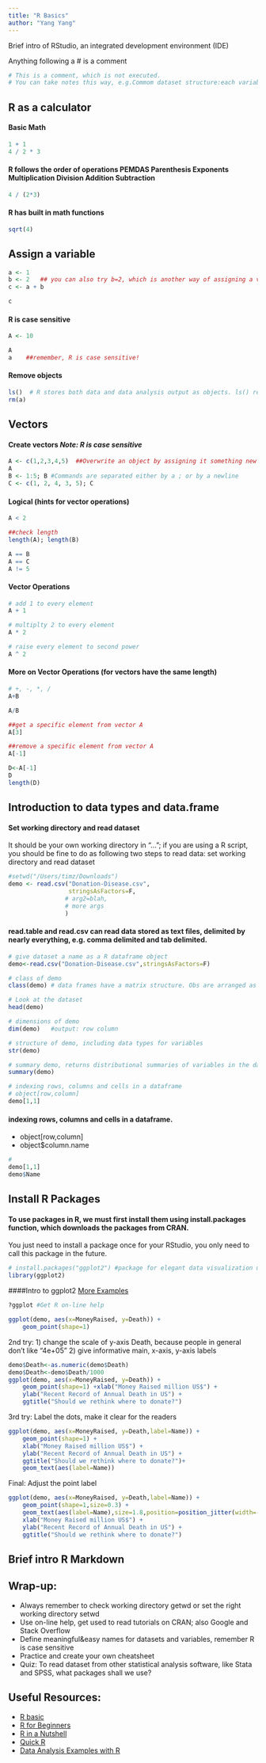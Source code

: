 ```yaml
---
title: "R Basics"
author: "Yang Yang"
---
```



Brief intro of RStudio, an integrated development environment (IDE)

Anything following a # is a comment

```r
# This is a comment, which is not executed.
# You can take notes this way, e.g.Commom dataset structure:each variable is a column, each observation is a row, and each type of observational unit is a table. 
```

R as a calculator
-------------------------

#### Basic Math
```r
1 + 1
4 / 2 * 3
```


#### R follows the order of operations PEMDAS Parenthesis Exponents Multiplication Division Addition Subtraction
```r
4 / (2*3)
```

#### R has built in math functions 
```r
sqrt(4)
```



Assign a variable
-------------------------
```r
a <- 1
b <- 2   ## you can also try b=2, which is another way of assigning a variable, but arrow is generally preferred
c <- a + b 
```

```r
c
```


#### R is case sensitive
```r
A <- 10
```

```r
A
a    ##remember, R is case sensitive! 
```

#### Remove objects 
```r
ls()  # R stores both data and data analysis output as objects. ls() returns a list of all objects in the current session
rm(a) 
```


Vectors
----------------------------------------

#### Create vectors *Note: R is case sensitive*
```r
A <- c(1,2,3,4,5)  ##Overwrite an object by assigning it something new
A
B <- 1:5; B #Commands are separated either by a ; or by a newline
C <- c(1, 2, 4, 3, 5); C 
```


#### Logical (hints for vector operations)
```r
A < 2

##check length
length(A); length(B)

A == B
A == C
A != 5
```


#### Vector Operations
```r
# add 1 to every element
A + 1

# multiplty 2 to every element
A * 2

# raise every element to second power
A ^ 2
```


#### More on Vector Operations (for vectors have the same length)
```r
# +, -, *, /
A+B

A/B 

```


```r
##get a specific element from vector A
A[3]

##remove a specific element from vector A
A[-1]

D<-A[-1]
D
length(D)
```


Introduction to data types and data.frame 
----------------------------------------

#### Set working directory and read dataset
It should be your own working directory in "..."; if you are using a R script, you should be fine to do as following two steps to read data: set working directory and read dataset

```r
#setwd("/Users/timz/Downloads")
demo <- read.csv("Donation-Disease.csv",
                 stringsAsFactors=F,
                # arg2=blah,
                # more args
                )
```

#### read.table and read.csv can read data stored as text files, delimited by nearly everything, e.g. comma delimited and tab delimited. 

```r
# give dataset a name as a R dataframe object 
demo<-read.csv("Donation-Disease.csv",stringsAsFactors=F)
```


```r
# class of demo
class(demo) # data frames have a matrix structure. Obs are arranged as rows and columns

# Look at the dataset 
head(demo)

# dimensions of demo
dim(demo)   #output: row column

# structure of demo, including data types for variables
str(demo)

# summary demo, returns distributional summaries of variables in the dataset
summary(demo)

# indexing rows, columns and cells in a dataframe
# object[row,column]
demo[1,1]

```

#### indexing rows, columns and cells in a dataframe. 
* object[row,column] 
* object$column.name
```r
# 
demo[1,1]
demo$Name
```

Install R Packages
----------------------------------------
#### To use packages in R, we must first install them using install.packages function, which downloads the packages from CRAN. 
You just need to install a package once for your RStudio, you only need to call this package in the future. 

```r
# install.packages("ggplot2") #package for elegant data visualization using the Grammar of Graphics
library(ggplot2)
```

####Intro to ggplot2 [More Examples](http://docs.ggplot2.org/current/)
```r

?ggplot #Get R on-line help 

ggplot(demo, aes(x=MoneyRaised, y=Death)) +
    geom_point(shape=1) 

```

2nd try:
1) change the scale of y-axis Death, because people in general don't like "4e+05"
2) give informative main, x-axis, y-axis labels 
```r
demo$Death<-as.numeric(demo$Death)
demo$Death<-demo$Death/1000
ggplot(demo, aes(x=MoneyRaised, y=Death)) +
    geom_point(shape=1) +xlab("Money Raised million US$") + 
    ylab("Recent Record of Annual Death in US") + 
    ggtitle("Should we rethink where to donate?")
```

3rd try:
Label the dots, make it clear for the readers 
```r
ggplot(demo, aes(x=MoneyRaised, y=Death,label=Name)) +
    geom_point(shape=1) +
    xlab("Money Raised million US$") + 
    ylab("Recent Record of Annual Death in US") + 
    ggtitle("Should we rethink where to donate?")+
    geom_text(aes(label=Name))
```

Final: 
Adjust the point label  
```r
ggplot(demo, aes(x=MoneyRaised, y=Death,label=Name)) +
    geom_point(shape=1,size=0.3) +
    geom_text(aes(label=Name),size=1.8,position=position_jitter(width=-8, height=20))+
    xlab("Money Raised million US$") + 
    ylab("Recent Record of Annual Death in US") + 
    ggtitle("Should we rethink where to donate?") 
```


Brief intro R Markdown
-------------------------


Wrap-up:
-------------------------
 * Always remember to check working directory getwd or set the right working directory setwd
 * Use on-line help, get used to read tutorials on CRAN; also Google and Stack Overflow
 * Define meaningful&easy names for datasets and variables, remember R is case sensitive
 * Practice and create your own cheatsheet 
 * Quiz: To read dataset from other statistical analysis software, like Stata and SPSS, what packages shall we use? 

Useful Resources:
-------------------------
* [R basic](http://cran.r-project.org/manuals.html)
* [R for Beginners](http://cran.r-project.org/doc/contrib/Paradis-rdebuts_en.pdf)
* [R in a Nutshell](http://web.udl.es/Biomath/Bioestadistica/R/Manuals/r_in_a_nutshell.pdf)
* [Quick R](http://www.statmethods.net)
* [Data Analysis Examples with R](http://www.ats.ucla.edu/stat/dae/)



